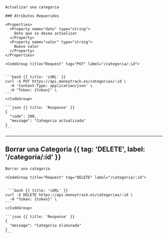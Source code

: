 
    Actualizar una categoria

    ### Atributos Requeridos

    <Properties>
      <Property name="dato" type="string">
        Dato que se desea actualizar
      </Property>
      <Property name="valor" type="string">
        Nuevo valor
      </Property>
    </Properties>

  </Col>
  <Col sticky>

    <CodeGroup title="Request" tag="PUT" label="/categoria/:id">


    ```bash {{ title: 'cURL' }}
    curl -X PUT https://api.moneytrack.es/categorias/:id \
      -H 'Content-Type: application/json' \
      -H "Token: {token}" \
    ```
    </CodeGroup>

    ```json {{ title: 'Response' }}
    {
      "code": 200,
      "message": "Categoria actualizada"
    }
    ```

  </Col>
</Row>

---

## Borrar una Categoria {{ tag: 'DELETE', label: '/categoria/:id' }}

<Row>
  <Col>

    Borrar una categoria

  </Col>
  <Col sticky>

    <CodeGroup title="Request" tag="DELETE" label="/categoria/:id">


     ```bash {{ title: 'cURL' }}
    curl -X DELETE https://api.moneytrack.es/categorias/:id \
      -H "Token: {token}" \
    ```
    </CodeGroup>

    ```json {{ title: 'Response' }}
    {
      "message": "Categoria eliminada"
    }
    ```

  </Col>
</Row>